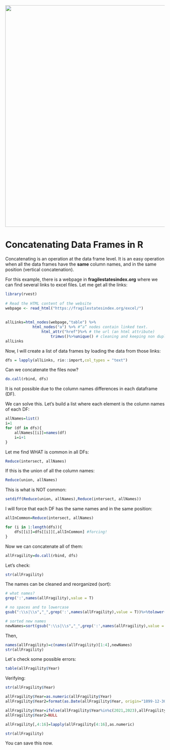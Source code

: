 
<center><img src="https://github.com/DACSS-PreProcessing/Week_1_main/blob/main/pics/LogoSimple.png?raw=true" width="700"></center>

# Concatenating Data Frames in R

Concatenating is an operation at the data frame level. It is an easy operation when all the data frames have the **same** column names, and in the same position  (vertical concatenation).

For this example, there is a webpage in **fragilestatesindex.org** where we can find several links to excel files. Let me get all the links:

```r
library(rvest) 
  
# Read the HTML content of the website 
webpage <- read_html("https://fragilestatesindex.org/excel/") 
  
 
allLinks=html_nodes(webpage,"table") %>%
            html_nodes("a") %>% #“a” nodes contain linked text.
                html_attr("href")%>% # the url (an html attribute)
                    trimws()%>%unique() # cleaning and keeping non duplicated
allLinks
```

Now, I will create a list of data frames by loading the data from those links:


```r
dfs = lapply(allLinks, rio::import,col_types = "text")
```

Can we concatenate the files now?

```r
do.call(rbind, dfs)
```
It is not possible due to the column names differences in each dataframe (DF).

We can solve this. Let's build a list where each element is the column names of each DF:


```r
allNames=list()
i=1 
for (df in dfs){
    allNames[[i]]=names(df)
    i=i+1
}
```

Let me find WHAT is common in all DFs:


```r
Reduce(intersect, allNames)

```

If this is the union of all the column names:
```r
Reduce(union, allNames)
```

This is what is NOT common:
```r
setdiff(Reduce(union, allNames),Reduce(intersect, allNames))
```

I will force that each DF has the same names and in the same position:
```r
allInCommon=Reduce(intersect, allNames)

for (i in 1:length(dfs)){
    dfs[[i]]=dfs[[i]][,allInCommon] #forcing!
}
```

Now we can concatenate all of them:

```r
allFragility=do.call(rbind, dfs)
```

Let's check:
```r
str(allFragility)
```

The names can be cleaned and reorganized (sort):

```r
# what names?
grep(':',names(allFragility),value = T)
```

```r
# no spaces and to lowercase
gsub(":\\s|\\s","_",grep(':',names(allFragility),value = T))%>%tolower()
```

```r
# sorted new names
newNames=sort(gsub(":\\s|\\s","_",grep(':',names(allFragility),value = T))%>%tolower())
```

Then,

```r
names(allFragility)=c(names(allFragility)[1:4],newNames)
str(allFragility)
```
Let´s check some possible errors:
```r
table(allFragility$Year)
```

Verifying:
```r
str(allFragility$Year)
```


```r
allFragility$Year=as.numeric(allFragility$Year)
allFragility$Year2=format(as.Date(allFragility$Year, origin="1899-12-30"),"%Y")

allFragility$Year=ifelse(allFragility$Year%in%c(2021,2023),allFragility$Year,allFragility$Year2)
allFragility$Year2=NULL
```
```r
allFragility[,4:16]=lapply(allFragility[4:16],as.numeric)
```
```r
str(allFragility)
```


You can save this now.



